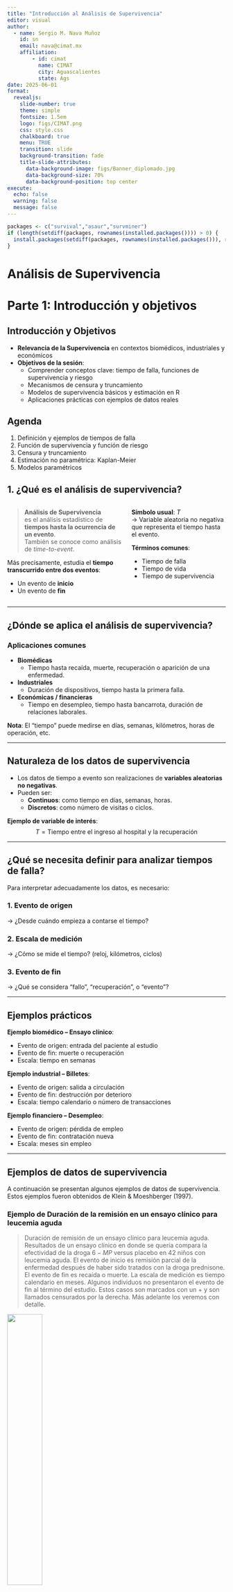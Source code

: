 ```yaml
---
title: "Introducción al Análisis de Supervivencia"
editor: visual
author: 
  - name: Sergio M. Nava Muñoz
    id: sn
    email: nava@cimat.mx
    affiliation: 
        - id: cimat
          name: CIMAT
          city: Aguascalientes
          state: Ags
date: 2025-06-01
format: 
  revealjs:
    slide-number: true
    theme: simple
    fontsize: 1.5em
    logo: figs/CIMAT.png
    css: style.css
    chalkboard: true
    menu: TRUE
    transition: slide
    background-transition: fade
    title-slide-attributes:
      data-background-image: figs/Banner_diplomado.jpg
      data-background-size: 70%
      data-background-position: top center
execute:
  echo: false
  warning: false
  message: false
---
```


```r
packages <- c("survival","asaur","survminer")
if (length(setdiff(packages, rownames(installed.packages()))) > 0) {
  install.packages(setdiff(packages, rownames(installed.packages())), repos = "http://cran.rstudio.com")
}
```

# Análisis de Supervivencia

# Parte 1: Introducción y objetivos

## Introducción y Objetivos

-   **Relevancia de la Supervivencia** en contextos biomédicos, industriales y económicos
-   **Objetivos de la sesión**:
    -   Comprender conceptos clave: tiempo de falla, funciones de supervivencia y riesgo
    -   Mecanismos de censura y truncamiento
    -   Modelos de supervivencia básicos y estimación en R
    -   Aplicaciones prácticas con ejemplos de datos reales

## Agenda

1.  Definición y ejemplos de tiempos de falla
2.  Función de supervivencia y función de riesgo
3.  Censura y truncamiento
4.  Estimación no paramétrica: Kaplan-Meier
5.  Modelos paramétricos

## 1. ¿Qué es el análisis de supervivencia? {.scrollable transition="slide"}

::::: columns
::: {.column width="55%"}
> **Análisis de Supervivencia**\
> es el análisis estadístico de **tiempos hasta la ocurrencia de un evento**.\
> También se conoce como análisis de *time-to-event*.

Más precisamente, estudia el **tiempo transcurrido entre dos eventos**:

-   Un evento de **inicio**\
-   Un evento de **fin**
:::

::: {.column width="45%"}
**Símbolo usual**: $T$\
→ Variable aleatoria no negativa que representa el tiempo hasta el evento.

**Términos comunes**:

-   Tiempo de falla
-   Tiempo de vida
-   Tiempo de supervivencia
:::
:::::

------------------------------------------------------------------------

## ¿Dónde se aplica el análisis de supervivencia? {transition="fade"}

### Aplicaciones comunes

-   **Biomédicas**
    -   Tiempo hasta recaída, muerte, recuperación o aparición de una enfermedad.
-   **Industriales**
    -   Duración de dispositivos, tiempo hasta la primera falla.
-   **Económicas / financieras**
    -   Tiempo en desempleo, tiempo hasta bancarrota, duración de relaciones laborales.

**Nota**: El "tiempo" puede medirse en días, semanas, kilómetros, horas de operación, etc.

------------------------------------------------------------------------

## Naturaleza de los datos de supervivencia {transition="slide"}

-   Los datos de tiempo a evento son realizaciones de **variables aleatorias no negativas**.
-   Pueden ser:
    -   **Continuos**: como tiempo en días, semanas, horas.
    -   **Discretos**: como número de visitas o ciclos.

**Ejemplo de variable de interés**:\
$$
T = \text{Tiempo entre el ingreso al hospital y la recuperación}
$$

------------------------------------------------------------------------

## ¿Qué se necesita definir para analizar tiempos de falla? {transition="slide"}

Para interpretar adecuadamente los datos, es necesario:

### 1. Evento de origen

→ ¿Desde cuándo empieza a contarse el tiempo?

### 2. Escala de medición

→ ¿Cómo se mide el tiempo? (reloj, kilómetros, ciclos)

### 3. Evento de fin

→ ¿Qué se considera "fallo", "recuperación", o "evento"?

------------------------------------------------------------------------

## Ejemplos prácticos {transition="fade"}

**Ejemplo biomédico – Ensayo clínico**:

-   Evento de origen: entrada del paciente al estudio
-   Evento de fin: muerte o recuperación
-   Escala: tiempo en semanas

**Ejemplo industrial – Billetes**:

-   Evento de origen: salida a circulación
-   Evento de fin: destrucción por deterioro
-   Escala: tiempo calendario o número de transacciones

**Ejemplo financiero – Desempleo**:

-   Evento de origen: pérdida de empleo
-   Evento de fin: contratación nueva
-   Escala: meses sin empleo

------------------------------------------------------------------------

## Ejemplos de datos de supervivencia {.smaller .scrollable transition="slide"}

A continuación se presentan algunos ejemplos de datos de supervivencia. Estos ejemplos fueron obtenidos de Klein & Moeshberger (1997).

### Ejemplo de Duración de la remisión en un ensayo clínico para leucemia aguda

> Duración de remisión de un ensayo clínico para leucemia aguda. Resultados de un ensayo clínico en donde se quería compara la efectividad de la droga $6-MP$ versus placebo en 42 niños con leucemia aguda. El evento de inicio es remisión parcial de la enfermedad después de haber sido tratados con la droga prednisone. El evento de fin es recaída o muerte. La escala de medición es tiempo calendario en meses. Algunos individuos no presentaron el evento de fin al término del estudio. Estos casos son marcados con un + y son llamados censurados por la derecha. Más adelante los veremos con detalle.

![](figura/ejemp1.png){width="40%" fig-align="center"}

------------------------------------------------------------------------

### Ejemplo de Transplante de médula ósea en pacientes con leucemia.

::: {.smaller .scrollable transition="slide"}
> Transplante de médula es un procedimiento estándar en pacientes con leucemia aguda. La recuperación después del transplante es un proceso complejo. La prognosis para la recuperación puede depender de factores que se conocen al momento del transplante, como edad y sexo del paciente y donador, etapa de la enfermedad inicial, tiempo entre el diagnóstico y el transplante, etc. La prognosis final depende de cómo evoluciona el paciente después del transplante. Puede generar aversión o rechazo de la medula transplantada (GVHD), que el conteo de plaquetas se vuelva normal o desarrollar infecciones, etc. El transplante se considera fracaso cuando el paciente recae o muere.

![](figura/ejemp2.png){width="40%" fig-align="center"}
:::

------------------------------------------------------------------------

### Ejemplo de Transplante de médula ósea en pacientes con leucemia. (cont.)

::: {#ejemp-2 layout-ncol="2"}
![](figura/ejemp2-3.jpg){width="100%" fig-align="center"}

![](figura/ejemp2-2.jpg){width="100%" fig-align="center"}
:::

------------------------------------------------------------------------

### Ejemplo Tiempos de muerte de adultos mayores residentes de un asilo.

::: {.smaller .scrollable transition="slide"}
> Channing House es una casa de retiro en California. Datos con las edades de muerte de 462 individuos (97 hombres y 365 mujeres) que estuvieron en la residencia durante el periodo de enero de 1964 y julio de 1975. Se reportó la edad a la muerte o al momento en que se salían del asilo (en meses) y la edad a la que los individuos entraron al asilo. Estos datos son un ejemplo de truncamiento por la izquierda que más adelante veremos con detalle. Un individuo tiene que sobrevivir lo suficiente para estar en edad de entrar al asilo. Individuos que mueren previamente a la edad de retiro son excluidos del estudio.

![](figura/ejemp3.png){fig-align="center" width="40%"}
:::

------------------------------------------------------------------------

### Ejemplo Tiempo al primer uso de marihuana.

::: {.smaller .scrollable transition="slide"}
> En este estudio a 191 estudiantes de preparatoria se les preguntó: ¿Cuál fue la primera vez que probaste la marihuana?. Las respuestas fueron, “la edad exacta a la que la probaron”, “nunca la he probado”, y “la probé pero no recuerdo cuando fue la primera vez”. En este último caso tenemos una censura por la izquierda. El evento de interés ha ocurrido en algún momento previo a la edad actual del estudiante!.

![](figura/ejemp4.jpg){fig-align="center" width="5in"}
:::

------------------------------------------------------------------------

### Tiempo a desarrollar sida.

::: {.smaller .scrollable transition="slide"}
> Se reportan datos con tiempos de infección y de inducción para 258 adultos y 37 niños que fueron infectados con el virus del VIH y desarrollaron sida antes del 30 de junio de 1986. Los datos consisten de los tiempos (en años) desde que adultos fueron infectados por el virus por transfusión de sangre contaminada, y el tiempo de espera hasta el desarrollo de sida. Para la población pediátrica, los niños fueron infectados en útero o al nacer. El tiempo base de medición es el 1 de abril de 1978. En este estudio, sólo los individuos que han desarrollado sida antes del término del estudio son considerados. Individuos que no han desarrollado sida no son incluidos en el estudio. Este tipo de datos es llamado truncados por la derecha y más adelante los veremos con detalle.

### Tiempo de inducción de SIDA en adultos y niños

| Infection Time | Adult Induction Time          | Child Induction Time |
|----------------|-------------------------------|----------------------|
| 0.00           | 5                             |                      |
| 0.25           | 6.75                          |                      |
| 0.75           | 5, 5, 7.25                    |                      |
| 1.00           | 4.25, 5.75, 6.25, 6.5         | 5.5                  |
| 1.25           | 4, 4.25, 4.75, 5.75           |                      |
| 1.50           | 2.75, 3.75, 5, 5.5, 6.5       | 2.25                 |
| 1.75           | 2.75, 3, 5.25, 5.25           |                      |
| 2.00           | 2.25, 3, 4, 4.5, 4.75, 5, ... |                      |
| 2.25           | 3, 5.5                        | 3                    |
| 2.50           | 2.25, 2.25, ..., 4            |                      |
| 2.75           | 1.25, 1.5, ..., 5.25          | 1                    |
| 3.00           | 2, 3.25, ..., 5               | 1.75                 |
| 3.25           | 1.25, 1.75, ..., 4.5          |                      |
| 3.50           | 1.25, 2.25, ..., 4.5          | 0.75                 |
| 3.75           | 1.25, 1.75, ..., 4.25         | 0.75, 1, ..., 4.25   |
| 4.00           | 1, 1.5, ..., 4                | 1                    |
| 4.25           | 1.25, 1.5, ..., 3.5           | 1.75                 |
| 4.50           | 1, 1.5, ..., 3.25             | 3.25                 |
| 4.75           | 1, 1.5, ..., 3.25             | 1, 2.25              |
| 5.00           | 0.5, 1.5, ..., 3              | 0.5, 0.75, 1.5, 2.5  |
| 5.25           | 0.25, 0.25, ..., 2.75         | 0.25, 1, 1.5         |
| 5.50           | 1, 1, ..., 2.5                | 0.5, 1.5, 2.5        |
| 5.75           | 0.25, 0.75, ..., 2.25         | 1.75                 |
| 6.00           | 0.5, 0.75, ..., 2             | 0.5, 1.25            |
| 6.25           | 0.75, 1, ..., 1.75            | 0.5, 1.25            |
| 6.50           | 0.25, 0.25, ..., 1.5          | 0.75                 |
| 6.75           | 0.75, 0.75, ..., 1.25         | 0.5, 0.75            |
| 7.00           | 0.75                          | 0.75                 |
| 7.25           | 0.25                          | 0.25                 |
:::

------------------------------------------------------------------------

## Ejemplos de Datos de Supervivencia

```r
#| echo: true
# Ejemplo simulado de tiempos de supervivencia
set.seed(123)
tiempos <- rexp(8, rate = 0.05)
status <- rbinom(8, 1, prob = 0.8)
library(survival)
data_sim <- data.frame(time = tiempos, event = status)
```

::: smaller
```r
# Mostrar los primeros 10 registros con fuente más pequeña
knitr::kable(data_sim[1:8, ], caption = "Primeros 8 registros de data_sim")
```
:::

# Parte 2: Conceptos de Análisis de Supervivencia

## Introducción

En esta sección abordaremos los conceptos fundamentales para el análisis de datos de supervivencia, comenzando con funciones de probabilidad clásicas y avanzando hacia funciones específicas como la función de supervivencia y la función de riesgo.

### Objetivos

-   Recordar las funciones de densidad y distribución acumulada.
-   Introducir la función de supervivencia $S(t)$ y la función de riesgo $h(t)$.
-   Interpretar estas funciones desde una perspectiva probabilística.
-   Visualizar ejemplos aplicados y comparativos con distintas distribuciones.

## Funciones fundamentales

Antes de introducir las funciones de supervivencia y riesgo, recordemos dos funciones clave en probabilidad:

-   **Función de densidad**: $f(t)$
-   **Función de distribución acumulada**: $F(t) = P(T \leq t)$

------------------------------------------------------------------------

### Función de densidad $f(t)$

-   Describe la distribución de probabilidad de una variable continua $T$

-   No es una probabilidad en sí, pero su integral sí lo es:

    $$
    P(a < T \leq b) = \int_a^b f(t) \, dt
    $$

-   Debe cumplir:

    $$
    f(t) \geq 0 \quad \text{y} \quad \int_{-\infty}^{\infty} f(t) \, dt = 1
    $$

------------------------------------------------------------------------

### Función de distribución acumulada $F(t)$

-   Es la probabilidad de que la variable aleatoria tome un valor menor o igual que $t$:

    $$
    F(t) = \int_{-\infty}^t f(u) \, du = P(T \leq t)
    $$

-   Propiedades:

    -   $F(t)$ es monótona creciente
    -   $\lim_{t \to -\infty} F(t) = 0$
    -   $\lim_{t \to \infty} F(t) = 1$

------------------------------------------------------------------------

::::: columns
::: {.column width="50%"}
### Relación entre $f(t)$ y $F(t)$

-   Si $f$ es continua:

    $$
    f(t) = \frac{d}{dt} F(t)
    $$

-   Y también:

    $$
    F(t) = \int_{-\infty}^t f(u) \, du
    $$

Estas relaciones son clave para definir funciones como la de supervivencia y la de riesgo, que veremos a continuación.
:::

::: {.column width="50%"}
### Ejemplo en R: distribución distribución exponencial con parámetro $\lambda = 0.5$

```r
library(ggplot2)
library(dplyr)

# Secuencia de valores
t <- seq(0, 10, length.out = 400)
lambda <- 0.5

# Cálculo de funciones
datos <- data.frame(
  t = t,
  densidad = dexp(t, rate = lambda),
  acumulada = pexp(t, rate = lambda)
)

# Gráfica
ggplot(datos, aes(x = t)) +
  geom_line(aes(y = densidad), color = "blue", size = 1) +
  geom_line(aes(y = acumulada), color = "darkgreen", size = 1, linetype = "dashed") +
  labs(
    title = "Densidad y función de distribución acumulada (Exponencial)",
    y = "Valor",
    x = "t"
  ) +
  theme_minimal() +
  theme(plot.title = element_text(size = 14, face = "bold")) +
  scale_y_continuous(sec.axis = sec_axis(~., name = "F(t)", breaks = c(0, 0.5, 1)))

```
:::
:::::

## Funciones fundamentales en análisis de supervivencia {.scrollable transition="slide"}

> En análisis de supervivencia, las variables aleatorias de interés $T$ son no negativas, y se caracterizan no solo por $f(t)$ o $F(t)$, sino también por funciones **más interpretables**:

-   $S(t)$: función de supervivencia
-   $h(t)$: función de riesgo o tasa de falla
-   $H(t)$: riesgo acumulado

# Parte 3: Función de supervivencia $S(t)$

## Función de Supervivencia {.scrollable transition="slide"}

> $S(t) = P(T > t) = 1 - F(t)$

Representa la probabilidad de **sobrevivir más allá del tiempo** $t$.

::::: columns
::: {.column width="50%"}
**Propiedades clave**:

-   Monótona no creciente\
-   $S(0) = 1$, $\lim_{t \to \infty} S(t) = 0$
:::

::: {.column width="50%"}
![](figura/Ss.jpg){fig-align="center" width="80%"}
:::
:::::

------------------------------------------------------------------------

## Ejemplo: función de supervivencia para distribución exponencial

Sea $T \sim \text{Exp}(\lambda = 0.5)$, es decir:

$$
f(t) = \lambda e^{-\lambda t}, \quad F(t)=1-e^{-\lambda t}, \quad S(t) = e^{-\lambda t}
$$

```r
library(ggplot2)
library(tidyr)

t <- seq(0, 10, length.out = 200)
lambda <- 0.5

datos <- data.frame(
  t = t,
  `f(t)` = dexp(t, rate = lambda),
  `F(t)` = pexp(t, rate = lambda),
  `S(t)` = 1 - pexp(t, rate = lambda)
)

datos_long <- pivot_longer(datos, cols = -t, names_to = "funcion", values_to = "valor")

ggplot(datos_long, aes(x = t, y = valor, color = funcion, linetype = funcion)) +
  geom_line(size = 1) +
  labs(
    title = "Funciones f(t), F(t) y S(t) para la distribución Exponencial(λ = 0.5)",
    x = "t",
    y = "Valor",
    color = "Función",
    linetype = "Función"
  ) +
  theme_minimal()

```

# Parte 4: Función de riesgo $h(t)$

## Función de Riesgo {.scrollable transition="slide"}

> $h(t) = \frac{f(t)}{S(t)}$

-   También conocida como:
    -   Tasa de falla condicional (confiabilidad)
    -   Tasa de mortalidad (demografía)
    -   Función de intensidad (procesos estocásticos)

**Interpretación**:\
Tasa instantánea de ocurrencia del evento, dado que se ha sobrevivido hasta $t$.

------------------------------------------------------------------------

## Ejemplos de formas de riesgo {transition="slide"}

::::: columns
::: {.column .smaller width="40%"}
| Forma del riesgo           | Interpretación              |
|----------------------------|-----------------------------|
| Riesgo creciente           | Envejecimiento              |
| Riesgo decreciente         | Rejuvenecimiento            |
| Riesgo tipo “tina de baño” | Mortalidad neonatal y senil |
| Riesgo tipo “montaña”      | Recaída tras tratamiento    |
:::

::: {.column width="60%"}
```r
library(ggplot2)
library(dplyr)
library(tidyr)

# Dominio de tiempo desde 0.5 para evitar explosión de 1/t
t <- seq(0.5, 10, length.out = 500)

# Definimos formas típicas de funciones de riesgo
datos <- data.frame(
  t = t,
  Constante     = rep(0.5, length(t)),
  Creciente     = 0.1 * t,
  Decreciente   = 1 / (1 + t),
  Tina          = 0.2 + 1 / (t + 2) + 0.03 * t,  # Ajuste más razonable
  Montaña       = dnorm(t, mean = 6, sd = 1)
)

# Convertir a formato largo
datos_long <- pivot_longer(datos, cols = -t, names_to = "Forma", values_to = "h")

# Graficar
ggplot(datos_long, aes(x = t, y = h, color = Forma)) +
  geom_line(size = 1.2) +
  labs(
    title = "Formas típicas de funciones de riesgo",
    x = "Tiempo",
    y = "h(t) - Función de riesgo",
    color = "Forma"
  ) +
  theme_minimal(base_size = 14)


```
:::
:::::

## \# ![](figura/ejempRiesgoContinuo.jpg){fig-align="center" width="5in"}

## Ejemplo: función de riesgo para distribuciones comunes

$$
h(t) = \frac{f(t)}{S(t)}
$$

Para la distribución exponencial con $\lambda = 0.5$, $h(t) = \lambda$, constante.

Comparémosla con la distribución Weibull, donde el riesgo puede aumentar o disminuir con el tiempo.

```r
library(survival)

t <- seq(0.1, 10, length.out = 200)
lambda <- 1
k1 <- 0.5  # riesgo decreciente
k2 <- 2    # riesgo creciente

hazard_weibull <- function(t, lambda, k) {
  (k / lambda) * (t / lambda)^(k - 1)
}

datos_hazard <- data.frame(
  t = t,
  Exp = rep(lambda, length(t)),
  Weibull_decr = hazard_weibull(t, lambda, k1),
  Weibull_incr = hazard_weibull(t, lambda, k2)
)

library(tidyr)
datos_long <- pivot_longer(datos_hazard, -t, names_to = "Distribucion", values_to = "h")

ggplot(datos_long, aes(x = t, y = h, color = Distribucion)) +
  geom_line(size = 1) +
  labs(
    title = "Funciones de riesgo para distintas distribuciones",
    x = "t",
    y = "h(t)",
    color = "Distribución"
  ) +
  theme_minimal()
```

------------------------------------------------------------------------

## Otra forma de visualización {transition="fade"}

![](figura/ejempRiesgoContinuo2.jpg){fig-align="center" width="4in"}

------------------------------------------------------------------------

## Riesgo en tiempo discreto {.scrollable transition="slide"}

Para $T$ discreta con soporte $\{u_1, u_2, \dots\}$:

$$
h(t) = P(T = t \mid T \ge t)
$$

$$
h_k = \frac{P(T = u_k)}{P(T \ge u_k)} = \frac{f(u_k)}{S(u_{k-1})}
$$

Usando $f(u_k) = S(u_{k-1}) - S(u_k)$, se obtiene:

$$
h_k = 1 - \frac{S(u_k)}{S(u_{k-1})}
$$

------------------------------------------------------------------------

## Relaciones discretas clave {.scrollable transition="slide"}

Función de supervivencia:

$$
S(t) = \prod_{u_k \le t} (1 - h_k)
$$

Función de densidad:

$$
f(u_j) = h_j \prod_{k<j} (1 - h_k)
$$

> En demografía, $h(t)$ representa la probabilidad de morir en el momento $t$ dado que se ha sobrevivido hasta $t$.

------------------------------------------------------------------------

## Ejemplos de riesgo discreto {transition="fade"}

![](figura/ejempRiesgoDiscreto.jpg){fig-align="center" width="4in"}

------------------------------------------------------------------------

## Riesgo acumulado discreto {.scrollable transition="slide"}

Dos definiciones equivalentes:

1.  Suma directa: $$
    H(t) = \sum_{u_k \le t} h_k
    $$

2.  Log-transformación: $$
    H(t) = - \sum_{u_k \le t} \log(1 - h_k)
    $$

Ambas son **monótonas no decrecientes**.

------------------------------------------------------------------------

## Riesgo en tiempo continuo {.scrollable transition="slide"}

$$
h(t) = \lim_{\varepsilon \to 0} \frac{1}{\varepsilon} P(t < T \le t + \varepsilon \mid T \ge t)
= \frac{f(t)}{S(t)}
$$

Como $F(t) = 1 - S(t)$, entonces:

$$
h(t) = -\frac{d}{dt} \log S(t)
$$

Al integrar:

$$
\log S(t) = -\int_0^t h(u) \, du
$$

$$
S(t) = \exp\left(-\int_0^t h(u) \, du\right)
$$

> $h(t)\varepsilon$ es la probabilidad **aproximada** de que un evento ocurra en el siguiente instante dado que el individuo ha sobrevivido hasta $t$.

------------------------------------------------------------------------

## Riesgo acumulado continuo {transition="slide"}

$$
H(t) = \int_0^t h(u)\, du
\qquad\Rightarrow\qquad
S(t) = \exp\{-H(t)\}
$$

Si $S(\infty) = 0$, entonces $H(\infty) = \infty$.

------------------------------------------------------------------------

## Visualización de funciones {.scrollable transition="fade"}

![](figura/Funciones1.png){fig-align="center"} ![](figura/Funciones2.png){fig-align="center"}

# Parte 5: Censura y truncamiento

## ¿Qué son la censura y el truncamiento?

En análisis de supervivencia, no siempre se observa el tiempo completo hasta que ocurre un evento.

-   **Censura**: el evento de interés no se ha observado completamente.
-   **Truncamiento**: ciertas observaciones no entran en el estudio porque el evento ocurre fuera del intervalo observable.

Estas condiciones afectan la estimación de funciones como $S(t)$ y $h(t)$, y requieren técnicas específicas.

------------------------------------------------------------------------

## Censura y truncamiento {#sec-censura-y-truncamiento .scrollable transition="slide"}

::::: columns
::: {.column width="50%"}
### ¿Qué es la **censura**?

-   La **censura** ocurre cuando **no se observa completamente** el tiempo de fallo.
-   Es común en estudios longitudinales, donde algunos individuos:
    -   **No han fallado** al final del estudio,
    -   **Ingresan tarde** al seguimiento,
    -   O **se pierde el seguimiento**.

**Tipos de censura**:

-   **Por la derecha**: solo sabemos que el evento ocurrió después de cierto tiempo.
-   **Por la izquierda**: solo sabemos que ocurrió antes de cierto tiempo.
-   **Por intervalo**: solo sabemos que ocurrió entre dos tiempos.
:::

::: {.column width="50%"}
### ¿Qué es el **truncamiento**?

-   El **truncamiento** ocurre cuando **ciertas observaciones nunca se registran** debido al diseño del estudio.

**Ejemplos**:

-   **Truncamiento por la izquierda**: sólo se incluyen individuos cuyo evento ocurre **después** de cierto punto.
-   **Truncamiento por la derecha**: se excluyen individuos cuyo evento ocurre **después** de cierto punto.

**Implicación**:

-   Afecta **quién entra al estudio** (selección), no solo cómo se mide el tiempo.
:::
:::::

------------------------------------------------------------------------

### 🔍 Notas para el instructor:

-   Puedes acompañar esta diapositiva con una **gráfica tipo línea de tiempo** que contraste **censura** vs **truncamiento** (e.g. tipo Klein & Moeschberger).
-   Si se quiere profundizar, añade en otra diapositiva cómo **afectan a la función de verosimilitud**.
-   Si el público es nuevo en supervivencia, considera ilustrar con ejemplos cotidianos:
    -   Censura: “no sabemos cuándo murió un paciente, solo que estaba vivo al final del estudio”.
    -   Truncamiento: “personas que murieron antes de entrar al estudio no están en el conjunto de datos”.

## Tipos de censura por la derecha {.scrollable transition="slide"}

### ¿Cómo se genera la censura?

En estudios de supervivencia, es común que **no se observe completamente** el tiempo de falla. Esto ocurre mediante distintos mecanismos:

-   **Censura tipo I**
-   **Censura tipo II**
-   **Censura aleatoria**

------------------------------------------------------------------------

## Censura tipo I {.smaller transition="slide"}

::::: columns
::: {.column width="55%"}
**Definición**:\
Se observa el tiempo de supervivencia $T_i$ **solo si ocurre antes de un tiempo de censura predeterminado** $C_i$.\
Si $T_i > C_i$, entonces el dato está censurado.

**Notación formal**:

-   Observamos el par $(t_i, \delta_i)$, donde
    -   $t_i = \min(T_i, C_i)$\
    -   $\delta_i = I(T_i \le C_i)$\
-   Si $\delta_i = 1$: observación completa\
-   Si $\delta_i = 0$: censura por la derecha
:::

::: {.column width="45%"}
![](figura/CensuraI.jpg){fig-align="center" width="90%"}
:::
:::::

------------------------------------------------------------------------

### Ejemplo de censura tipo I {.smaller}

> En un estudio toxicológico, ratones reciben un carcinógeno.\
> Se observa su supervivencia hasta cierto tiempo límite.\
> Los ratones aún vivos en ese punto son sacrificados (censurados).

**Importante**: Puede haber **múltiples tiempos de censura**, dependiendo del diseño experimental.

![](figura/CensuraI-3.jpg){fig-align="center" width="75%"}

------------------------------------------------------------------------

### Censura tipo I generalizada {.smaller}

> Cada individuo entra en un momento distinto al estudio, pero el final del estudio está predeterminado.

-   Cada sujeto tiene su propio tiempo de censura fijo.
-   Este diseño genera **censura tipo I generalizada**.

![](figura/CensuraI-2.jpg){fig-align="center" width="75%"}

------------------------------------------------------------------------

## Censura tipo II {transition="slide"}

::::: columns
::: {.column width="55%"}
**Definición**:\
El estudio se **detiene al observar la falla de los primeros** $r < n$ sujetos.

-   Se observan los tiempos $T_{(1)}, T_{(2)}, \dots, T_{(r)}$
-   Los $n - r$ sujetos restantes están censurados.

**Notación**:

-   Tiempo de censura común: $C = T_{(r)}$
-   Censura si $T_i > C$
:::

::: {.column width="45%"}
*Aplicación típica*: pruebas de resistencia de equipos que se detienen al fallar cierto número de unidades.

*Ejemplo*: Se prueban 20 motores, pero se termina el estudio tras la falla de los primeros 10.
:::
:::::

------------------------------------------------------------------------

## Censura aleatoria {transition="slide"}

::::: columns
::: {.column width="55%"}
**Definición**:\
El tiempo de censura $C_i$ es una **variable aleatoria**, diferente para cada individuo.

**Ejemplos comunes**:

-   Salida del estudio
-   Muerte por otra causa
-   Migración o pérdida de contacto
-   Hospital deja de aceptar al paciente
:::

::: {.column width="45%"}
*Ejemplo aplicado*:\
En estudios con pacientes de diálisis, el evento de interés puede ser fallas por infección, pero se censura por muerte o salida del hospital.
:::
:::::

### Tipos de censura aleatoria

-   **No informativa**: $C_i \perp T_i$\
    → tratable como censura tipo I
-   **Informativa**: $C_i$ depende de $T_i$\
    → requiere modelos avanzados

------------------------------------------------------------------------

## Conclusión {transition="fade"}

-   La **censura por la derecha** se clasifica según su origen: planificado, condicional o aleatorio.
-   Es fundamental para construir correctamente la **función de verosimilitud**.
-   Un mal manejo de la censura puede sesgar estimaciones.

## Censura por la izquierda e intervalo {.smaller .scrollable transition="slide"}

### ¿Qué es la censura por la izquierda?

::::: columns
::: {.column width="55%"}
-   Ocurre cuando **el evento de interés sucede antes de un tiempo de observación conocido**.
-   Es decir, **sabemos que el evento ya ocurrió**, pero **no cuándo exactamente**.

**Definición formal**:\
Sea $C_l$ el tiempo de censura por la izquierda y $T_i$ el tiempo de falla.

-   Si $T_i \ge C_l$: observación completa.\
-   Si $T_i < C_l$: **censura por la izquierda**.

**Notación**:\
$$
t_i = \max(T_i, C_l), \quad 
\delta_i = I(T_i \ge C_l)
$$
:::

::: {.column width="45%"}
**Ejemplo 1**

> Adolescente declara:\
> *“Sí consumí marihuana, pero no recuerdo cuándo”.*\
> → El evento ocurrió antes de su edad actual, pero se desconoce el momento exacto.

**Ejemplo 2**

> Un niño ya sabe realizar una tarea cuando entra al estudio.\
> → El aprendizaje ocurrió antes de la observación inicial.
:::
:::::

------------------------------------------------------------------------

## Censura doble (izquierda y derecha) {.smaller transition="slide"}

::::: columns
::: {.column width="60%"}
**Definición**:\
Una observación está **doblemente censurada** si se desconoce si el evento ocurrió antes o después de un cierto rango.

-   Combina censura por la izquierda y la derecha.
-   Común en estudios transversales o con límites temporales de observación.

**Notación generalizada**:

$$
t_i = \max\{ \min(T_i, C_r), C_l \}, \quad
\delta_i =
\begin{cases}
1, & \text{tiempo exacto} \\
0, & \text{censura por la derecha} \\
-1, & \text{censura por la izquierda}
\end{cases}
$$
:::

::: {.column width="40%"}
**Ejemplo 1 – Marihuana**

> “Nunca la he usado” → censura por la derecha\
> “Sí la usé pero no recuerdo cuándo” → izquierda\
> “La usé a los 15” → observación completa

**Ejemplo 2 – Aprendizaje infantil**

> Algunos niños no aprenden durante el estudio → censura por la derecha\
> Otros ya sabían antes de iniciar → censura por la izquierda
:::
:::::

------------------------------------------------------------------------

## Comparación gráfica sugerida {transition="none"}

(Agregar una figura como la siguiente para reforzar visualmente)

| Tipo de observación | Línea de tiempo |
|----|----|
| **Exacta** | Evento ocurre entre observación inicial y final |
| **Censura por la derecha** | Línea que termina sin evento registrado |
| **Censura por la izquierda** | Línea que empieza con evento ya ocurrido |
| **Doble censura** | Solo se sabe que el evento ocurrió fuera del intervalo de observación |

------------------------------------------------------------------------

## Recomendaciones {.smaller}

-   Identificar con claridad el **momento de entrada** al estudio y el **horizonte de observación**.
-   Siempre registrar **si se trata de censura por la izquierda, derecha o ambas**.
-   Verificar si la censura es **informativa o no informativa**.

## Censura por intervalo {.scrollable transition="slide"}

### ¿Qué es la censura por intervalo?

::::: columns
::: {.column width="55%"}
-   La **censura por intervalo** ocurre cuando **el evento sucede entre dos visitas clínicas**, pero **no se conoce el momento exacto**.

**Interpretación**:\
Se sabe que el sujeto **no había fallado antes del tiempo** $L_i$, pero sí **lo ha hecho antes o en el tiempo** $R_i$.

**Notación formal**:

$$
L_i < T_i \le R_i
$$

Donde:

-   $L_i$ = última vez que se observó sin evento\
-   $R_i$ = primera vez que se detecta el evento
:::

::: {.column width="45%"}
Puedes pensar esta censura como una observación **con ventana de tiempo**, en la que el evento ocurre **dentro de un intervalo** que puede variar por sujeto.

Posibles causas:

-   Visitas clínicas programadas
-   Limitaciones de seguimiento continuo
:::
:::::

------------------------------------------------------------------------

### Ejemplo 1 – Estudio del Corazón de Framingham {.smaller}

> En este estudio longitudinal, los eventos de enfermedad coronaria (CHD) pueden registrarse con precisión.

Sin embargo:

-   La aparición de **angina de pecho** se detecta solo **entre dos visitas clínicas**, con varios años de diferencia.

→ El tiempo exacto es desconocido, pero **ocurrió dentro del intervalo** entre exámenes.

------------------------------------------------------------------------

### Ejemplo 2 – Estudio de radioterapia {.smaller}

> Se estudió el efecto cosmético en mujeres con cáncer de mama tras radioterapia (con o sin quimioterapia).

-   Se realizaron controles **cada 4 a 6 meses**, luego más espaciados.
-   El evento de interés: **retracción severa del seno**.
-   Solo se sabía si **ocurrió entre dos visitas**, o si **nunca se observó** (censura por la derecha).

→ Algunas pacientes presentaron **censura por intervalo**, y otras, **por la derecha**.

------------------------------------------------------------------------

## Consideraciones finales {.smaller}

-   La censura por intervalo requiere un tratamiento especial en modelos de supervivencia:
    -   No puede tratarse como observación exacta ni como censura por la derecha.
-   Métodos como **EM**, modelos de **verosimilitud para intervalos**, o análisis de **datos agrupados** son apropiados.

## Truncamiento {.scrollable .smaller transition="slide"}

### ¿Qué es el truncamiento?

::::: columns
::: {.column width="55%"}
-   El **truncamiento** ocurre cuando **ciertos individuos no aparecen en el estudio**, porque **su tiempo de falla está fuera de una ventana de observación**.

**Diferencia clave con la censura**:

-   **Censura** → se observa parcialmente
-   **Truncamiento** → **no se observa en absoluto**

**Definición formal**:\
Se observa $T_i$ **solo si** $T_i \in (U_i, V_i)$
:::

::: {.column width="45%"}
*Imaginemos una ventana de observación:*\
Si el evento ocurre **antes** de entrar a la ventana o **después de que cierra**, el sujeto **no entra al estudio**.

Esto es **truncamiento**, no censura.
:::
:::::

------------------------------------------------------------------------

## Truncamiento por la izquierda {transition="slide"}

::::: columns
::: {.column width="55%"}
**Definición**:\
Solo se observan individuos cuyo tiempo de evento **supera un umbral inferior**:\
$$
T_i > U_i
$$

También conocido como **entrada retardada**: el sujeto **debió sobrevivir** lo suficiente para entrar al estudio.
:::

::: {.column width="45%"}
> **Ejemplo – Centro de retiro**\
> En Channing House, solo se estudian residentes que **lograron ingresar**.\
> Quienes murieron **antes** de tener edad para ingresar, **no aparecen** en el estudio.\
> → **Truncamiento por la izquierda**
:::
:::::

------------------------------------------------------------------------

## Truncamiento por la derecha {transition="slide"}

::::: columns
::: {.column width="55%"}
**Definición**:\
Solo se incluyen sujetos cuyo evento ocurre **antes de un umbral superior**: $$
T_i < V_i
$$

Esto puede ocurrir en **estudios retrospectivos con fecha de corte**.
:::

::: {.column width="45%"}
> **Ejemplo – Estudio del SIDA**\
> Solo se incluyen pacientes que desarrollaron SIDA **antes del 30 de junio de 1986**.\
> Aquellos cuya enfermedad apareció después, **no fueron observados**.\
> → **Truncamiento por la derecha**
:::
:::::

------------------------------------------------------------------------

## Truncamiento y censura combinados {transition="fade"}

-   Es **común** que los estudios de supervivencia combinen:

    -   **Truncamiento por la izquierda** (entrada tardía)
    -   **Censura por la derecha** (seguimiento limitado)

-   Ejemplo típico:

    > Un paciente entra al estudio tras cumplir ciertos criterios (truncamiento),\
    > pero el estudio termina antes de que fallezca (censura).

------------------------------------------------------------------------

## Visualización sugerida {transition="none"}

(Agregar figura con líneas de tiempo para comparar:)

| Tipo de situación | Línea de tiempo |
|----|----|
| **Truncamiento por izquierda** | Evento ocurre antes de entrada: no se observa |
| **Truncamiento por derecha** | Evento ocurre después de fecha límite: no se observa |
| **Censura por derecha** | Evento ocurre después de seguimiento: sí se observa parcialmente |
| **Observación completa** | Evento ocurre dentro del periodo: sí se observa |

## Visualización de Funciones en R

```r
# Estimación Kaplan-Meier
km_fit <- survfit(Surv(time, event) ~ 1, data = data_sim)
plot(km_fit, xlab = "Tiempo", ylab = "Supervivencia", main = "Curva Kaplan-Meier")
```

## 3. Censura y Truncamiento

-   Censura por la derecha, izquierda e intervalos
-   Truncamiento (izquierdo/ derecho)
-   Impacto en el análisis de supervivencia

## Ejemplo de Censura por la Derecha

```r
# Introducir censura artificial
cens <- ifelse(tiempos > 20, 0, status)
data_cens <- data.frame(time = pmin(tiempos, 20), event = cens)
km_fit2 <- survfit(Surv(time, event) ~ 1, data = data_cens)
plot(km_fit2, xlab = "Tiempo", ylab = "Supervivencia", main = "Kaplan-Meier con Censura")
```

## 4. Modelos Paramétricos Básicos

-   Distribuciones exponencial, Weibull, log-logístico
-   Ajuste de modelos en R

## Ajuste de Modelo Exponecial y Weibull

```r
# Modelo Exponencial
exp_fit <- survreg(Surv(time, event) ~ 1, data = data_sim, dist = "exponential")
# Modelo Weibull
weib_fit <- survreg(Surv(time, event) ~ 1, data = data_sim, dist = "weibull")
summary(exp_fit)
summary(weib_fit)
```

## Parte 7: Estimación empírica con censura

------------------------------------------------------------------------

## La función de distribución acumulada empírica (FDAE)

Dada una muestra de tiempos de falla sin censura:

$$
\hat{F}(t) = \frac{\#\{T_i \leq t\}}{n}
$$

Es un estimador escalonado, que da saltos en cada observación.\
La función de supervivencia empírica se define como:

$$
\hat{S}(t) = 1 - \hat{F}(t)
$$

**Limitación**: no puede manejar adecuadamente datos censurados.

------------------------------------------------------------------------

## Ejemplo en R: FDAE

```r
library(ggplot2)

# Datos simulados sin censura
tiempos <- c(2, 3, 4, 4.5, 6, 7, 9)
n <- length(tiempos)
t_grid <- sort(unique(tiempos))

# FDAE y supervivencia empírica
F_emp <- ecdf(tiempos)
S_emp <- function(t) 1 - F_emp(t)

datos <- data.frame(
  t = t_grid,
  F_hat = F_emp(t_grid),
  S_hat = S_emp(t_grid)
)

ggplot(datos, aes(x = t)) +
  geom_step(aes(y = F_hat), color = "darkgreen", direction = "hv") +
  geom_step(aes(y = S_hat), color = "blue", linetype = "dashed", direction = "hv") +
  labs(
    title = "FDAE y supervivencia empírica sin censura",
    y = "Valor",
    x = "t",
    caption = "F̂(t): verde sólido | Ŝ(t): azul discontinua"
  ) +
  theme_minimal()
```

------------------------------------------------------------------------

## Estimador de Kaplan-Meier

Cuando hay censura, la FDAE no es válida. Kaplan-Meier estima la función de supervivencia como:

$$
\hat{S}(t) = \prod_{t_i \leq t} \left(1 - \frac{d_i}{n_i} \right)
$$

donde:

-   $d_i$: número de eventos en el tiempo $t_i$
-   $n_i$: número de individuos en riesgo justo antes de $t_i$

Es un estimador escalonado que **ajusta el denominador** cuando hay censura.

------------------------------------------------------------------------

## Ejemplo en R: Kaplan-Meier

::::: columns
::: {.column .smaller width="25%"}
```r
library(survival)
library(survminer)
library(knitr)   # Para mostrar tabla bonita

# Datos simulados con censura
datos <- data.frame(
  ID = paste("Ind", 1:8),
  tiempo = c(2, 3, 4, 4.5, 6, 7, 9, 10),
  evento = c(1, 1, 1, 0, 1, 1, 0, 1)  # 1 = evento, 0 = censura
)

# Mostrar tabla
knitr::kable(datos, caption = "Tabla de tiempos y estatus de censura")
```
:::

::: {.column width="75%"}
```r
# Crear objeto de supervivencia
surv_obj <- Surv(time = datos$tiempo, event = datos$evento)

# Estimar Kaplan-Meier
km_fit <- survfit(surv_obj ~ 1, data = datos)

# Graficar
ggsurvplot(
  fit = km_fit,
  data = datos,
  conf.int = TRUE,
  title = "Estimación de Kaplan-Meier",
  xlab = "Tiempo",
  ylab = "Ŝ(t)",
  palette = "blue",
  risk.table = TRUE
)

```
:::
:::::

```r
summary(km_fit)
```

------------------------------------------------------------------------

## Comparación conceptual

| Característica            | FDAE | Kaplan-Meier              |
|---------------------------|------|---------------------------|
| Usa solo eventos          | ✔️   | ✔️                        |
| Maneja censura            | ❌   | ✔️                        |
| Escalonada                | ✔️   | ✔️                        |
| Basada en conteos simples | ✔️   | ❌ (ajusta denominadores) |
